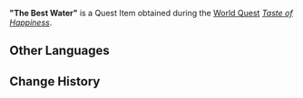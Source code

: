 {{Item Infobox
|id           = 101944
|image        = Item Living Spring.png
|type         = Quest Items
|description  = Water collected in [[Vanarana]], clear, cold and refreshing &mdash; a leaf falling on top of it would look as if floating in the air. This is transparent water of extraordinary quality.
|source1      = [[Taste of Happiness]]
}}
'''"The Best Water"''' is a Quest Item obtained during the [[World Quest]] ''[[Taste of Happiness]]''.

==Other Languages==
{{Other Languages
|default_hidden = 1
|en      = "The Best Water"
|zhs     = 「最好喝的水」
|zhs_rm  = "Zuì Hǎohē de Shuǐ"
|zht     = 「最好喝的水」
|zht_rm  = "Zuì Hǎohē de Shuǐ"
|ja      = 「最高に美味しい水」
|ja_rm   = "Saikou ni Oishii Mizu"
|ko      = 「가장 맛있는 물」
|es      = El agua más rica
|fr      = «&nbsp;La meilleure de toutes les eaux&nbsp;»
|ru      = «Вкуснейшая водица»
|th      = "น้ำที่อร่อยที่สุด"
|th_rm   = "Narm Thee Ar-Roi Thee Suud"
|vi      = "Nước Ngon Nhất"
|de      = „Köstlichstes Wasser“
|id      = "Air Minum Terbaik"
|pt      = A Melhor Água
|tr      = "En İyi Su"
|it      = L'acqua migliore
}}

==Change History==
{{Change History|3.0}}